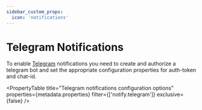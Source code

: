 ```yaml
---
sidebar_custom_props:
  icon: 'notifications'
---
```


# Telegram Notifications

To enable [Telegram](https://telegram.org/) notifications you need to create and authorize a telegram bot and set the appropriate configuration properties for auth-token and chat-id.

<PropertyTable
  title="Telegram notifications configuration options"
  properties={metadata.properties}
  filter={['notify.telegram']}
  exclusive={false}
/>
